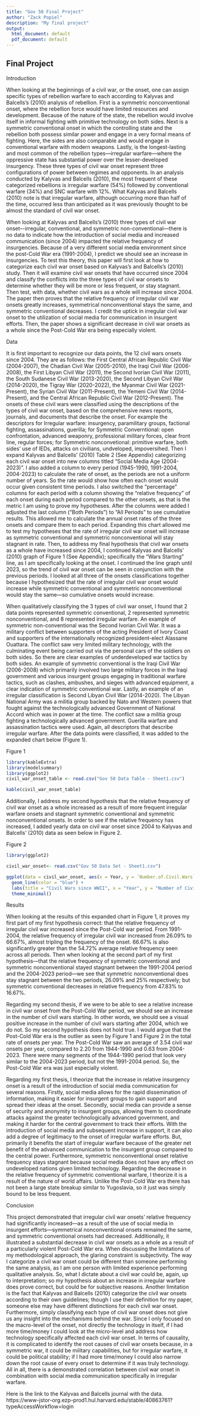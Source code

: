 ```yaml
---
title: "Gov 50 Final Project"
author: "Zack Popiel"
description: "My final project"
output:
  html_document: default
  pdf_document: default
---
```




## Final Project

Introduction

When looking at the beginnings of a civil war, or the onset, one can assign specific types of rebellion warfare to each according to Kalyvas and Balcells’s (2010) analysis of rebellion. First is a symmetric nonconventional onset, where the rebellion force would have limited resources and development. Because of the nature of the state, the rebellion would involve itself in informal fighting with primitive technology on both sides. Next is a symmetric conventional onset in which the controlling state and the rebellion both possess similar power and engage in a very formal means of fighting. Here, the sides are also comparable and would engage in conventional warfare with modern weapons. Lastly, is the longest-lasting and most common of the rebellion types—irregular warfare—where the oppressive state has substantial power over the lesser-developed insurgency. These three types of civil war onset represent three configurations of power between regimes and opponents. In an analysis conducted by Kalyvas and Balcells (2010), the most frequent of these categorized rebellions is irregular warfare (54%) followed by conventional warfare (34%) and SNC warfare with 12%. What Kalyvas and Balcells (2010) note is that irregular warfare, although occurring more than half of the time, occurred less than anticipated as it was previously thought to be almost the standard of civil war onset. 


When looking at Kalyvas and Balcells’s (2010) three types of civil war onset–-irregular, conventional, and symmetric non-conventional—there is no data to indicate how the introduction of social media and increased communication (since 2004) impacted the relative frequency of insurgencies. Because of a very different social media environment since the post-Cold War era (1991-2004), I predict we should see an increase in insurgencies. To test this theory, this paper will first look at how to categorize each civil war onset based on Kalyvas's and Balcells’s (2010) study. Then it will examine civil war onsets that have occurred since 2004 and classify the conflicts into the three types of civil war onsets to determine whether they will be more or less frequent, or stay stagnant. Then test, with data, whether civil wars as a whole will increase since 2004. The paper then proves that the relative frequency of irregular civil war onsets greatly increases, symmetrical nonconventional stays the same, and symmetric conventional decreases. I credit the uptick in irregular civil war onset to the utilization of social media for communication in insurgent efforts. Then, the paper shows a significant decrease in civil war onsets as a whole since the Post-Cold War era being especially violent.

Data

It is first important to recognize our data points, the 12 civil wars onsets since 2004. They are as follows: the First Central African Republic Civil War (2004-2007), the Chadian Civil War (2005-2010), the Iraqi Civil War (2006-2008), the First Libyan Civil War (2011), the Second Ivorian Civil War (2011), the South Sudanese Civil War (2013-2020), the Second Libyan Civil War (2014-2020), the Tigray War (2020-2022), the Myanmar Civil War (2021-Present), the Syrian Civil War (2011-Present), the Yemeni Civil War (2014-Present), and the Central African Republic Civil War (2012-Present). The onsets of these civil wars were classified using the descriptions of the types of civil war onset, based on the comprehensive news reports, journals, and documents that describe the onset. For example the descriptors for Irregular warfare: insurgency, paramilitary groups, factional fighting, assassinations, guerilla; for Symmetric Converntional: open confrontation, advanced weaponry, professional military forces, clear front line, regular forces; for Symmetric nonconvetional: primitive warfare, both sides’ use of IEDs, attacks on civilians, undveloped, impoversihed. Then I expand Kalyvas and Balcells’ (2010) Table 2 (See Appendix) categorizing each civil war onset into new columns titled “Social Media Age (2004-2023)”. I also added a column to every period (1945-1990, 1991-2004, 2004-2023) to calculate the rate of onset, as the periods are not a uniform number of years. So the rate would show how often each onset would occur given consistent time periods. I also switched the “percentage” columns for each period with a column showing the “relative frequency” of each onset during each period compared to the other onsets, as that is the metric I am using to prove my hypotheses. After the columns were added I adjusted the last column (“Both Periods”) to “All Periods” to see cumulative results. This allowed me to calculate the annual onset rates of the three onsets and compare them to each period. Expanding this chart allowed me to test my hypotheses that the rate of irregular civil war onset will increase as symmetric conventional and symmetric nonconventional will stay stagnant in rate. Then, to address my final hypothesis that civil war onsets as a whole have increased since 2004, I continued Kalyvas and Balcells’ (2010) graph of Figure 1 (See Appendix); specifically the “Wars Starting” line, as I am specifically looking at the onset. I continued the line graph until 2023, so the trend of civil war onset can be seen in conjunction with the previous periods. I looked at all three of the onsets classifications together because I hypothesized that the rate of irregular civil war onset would increase while symmetric conventional and symmetric nonconventional would stay the same—so cumulative onsets would increase.

When qualitatively classifying the 3 types of civil war onset, I found that 2 data points represented symmetric conventional, 2 represented symmetric nonconventional, and 8 represented irregular warfare.  An example of symmetric non-conventional was the Second Ivorian Civil War. It was a military conflict between supporters of the acting President of Ivory Coast and supporters of the internationally recognized president-elect Alassane Ouattara. The conflict saw very limited military technology, with the culminating event being carried out via the personal cars of the soldiers on both sides. So there are clear examples of underdeveloped war tactics by both sides. An example of symmetric conventional is the Iraqi Civil War (2006-2008) which primarily involved two large military forces in the Iraqi government and various insurgent groups engaging in traditional warfare tactics, such as clashes, ambushes, and sieges with advanced equipment, a clear indication of symmetric conventional war. Lastly, an example of an irregular classification is Second Libyan Civil War (2014-2020). The Libyan National Army was a militia group backed by Nato and Western powers that fought against the technologically advanced Government of National Accord which was in power at the time. The conflict saw a militia group fighting a technologically advanced government. Guerilla warfare and assassination tactics were used. Again, all descriptors that describe irregular warfare. After the data points were classified, it was added to the expanded chart below (Figure 1).

Figure 1

```r
library(kableExtra)
library(modelsummary)
library(ggplot2)
civil_war_onset_table <- read.csv("Gov 50 Data Table - Sheet1.csv")

kable(civil_war_onset_table)


```

Additionally, I address my second hypothesis that the relative frequency of civil war onset as a whole increased as a result of more frequent irregular warfare onsets and stagnant symmetric conventional and symmetric nonconventional onsets. In order to see if the relative frequency has increased, I added yearly data on civil war onset since 2004 to Kalyvas and Balcells’ (2010) data as seen below in Figure 2. 

Figure 2


```r
library(ggplot2)

civil_war_onset<- read.csv("Gov 50 Data Set - Sheet1.csv")

ggplot(data = civil_war_onset, aes(x = Year, y = `Number.of.Civil.Wars`)) +
  geom_line(color = "blue") +
  labs(title = "Civil Wars since WWII", x = "Year", y = "Number of Civil Wars") +
  theme_minimal()

```

Results

When looking at the results of this expanded chart in Figure 1, it proves my first part of my first hypothesis correct: that the relative frequency of irregular civil war increased since the Post-Cold war period. From 1991-2004, the relative frequency of irregular civil war increased from 26.09% to 66.67%, almost tripling the frequency of the onset. 66.67% is also significantly greater than the 54.72% average relative frequency seen across all periods. Then when looking at the second part of my first hypothesis—that the relative frequency of symmetric conventional and symmetric nonconventional stayed stagnant between the 1991-2004 period and the 2004-2023 period—we see that symmetric nonconventional does stay stagnant between the two periods, 26.09% and 25% respectively; but symmetric conventional decreases in relative frequency from 47.83% to 16.67%. 

Regarding my second thesis, if we were to be able to see a relative increase in civil war onset from the Post-Cold War period, we should see an increase in the number of civil wars starting. In other words, we should see a visual positive increase in the number of civil wars starting after 2004, which we do not. So my second hypothesis does not hold true. I would argue that the Post-Cold War era is the outlier as seen by Figure 1 and Figure 2 in the total rate of onsets per year. The Post-Cold War saw an average of 3.54 civil war onsets per year, compared to 2.20 from 1944-1990 and 0.63 from 2004-2023. There were many segments of the 1944-1990 period that look very similar to the 2004-2023 period, but not the 1991-2004 period. So, the Post-Cold War era was just especially violent. 

Regarding my first thesis, I theorize that the increase in relative insurgency onset is a result of the introduction of social media communication for several reasons. Firstly, social media allows for the rapid dissemination of information, making it easier for insurgent groups to gain support and spread their ideas at the onset. Secondly, social media can provide a sense of security and anonymity to insurgent groups, allowing them to coordinate attacks against the greater technologically advanced government, and making it harder for the central government to track their efforts. With the introduction of social media and subsequent increase in support, it can also add a degree of legitimacy to the onset of irregular warfare efforts. But, primarily it benefits the start of irregular warfare because of the greater net benefit of the advanced communication to the insurgent group compared to the central power. Furthermore, symmetric nonconventional onset relative frequency stays stagnant because social media does not have any effect on undeveloped nations given limited technology. Regarding the decrease in the relative frequency of symmetric conventional warfare, I theorize it is a result of the nature of world affairs. Unlike the Post-Cold War era there has not been a large state breakup similar to Yugoslavia, so it just was simply bound to be less frequent. 

Conclusion

This project demonstrated that irregular civil war onsets' relative frequency had significantly increased—as a result of the use of social media in insurgent efforts—symmetrical nonconventional onsets remained the same, and symmetric conventional onsets had decreased. Additionally, it illustrated a substantial decrease in civil war onsets as a whole as a result of a particularly violent Post-Cold War era. When discussing the limitations of my methodological approach, the glaring constraint is subjectivity. The way I categorize a civil war onset could be different than someone performing the same analysis, as I am one person with limited experience performing qualitative analysis. So, what I dictate about a civil war could be, again, up to interpretation; so my hypothesis about an increase in irregular warfare does prove correct, but could be for subjective reasons. Another limitation is the fact that Kalyvas and Balcells (2010) categorize the civil war onsets according to their own guidelines; though I use their definition for my paper, someone else may have different distinctions for each civil war onset. Furthermore, simply classifying each type of civil war onset does not give us any insight into the mechanisms behind the war. Since I only focused on the macro-level of the onset, not directly the technology in itself, if I had more time/money I could look at the micro-level and address how technology specifically affected each civil war onset. In terms of causality, it is complicated to identify the root causes of civil war onsets because, in a symmetric war, it could be military capabilities, but for irregular warfare, it could be political stability; if I had more time/money I could also narrow down the root cause of every onset to determine if it was truly technology. All in all, there is a demonstrated correlation between civil war onset in combination with social media communication specifically in irregular warfare. 

Here is the link to the Kalyvas and Balcells journal with the data. https://www-jstor-org.ezp-prod1.hul.harvard.edu/stable/40863761?typeAccessWorkflow=login
